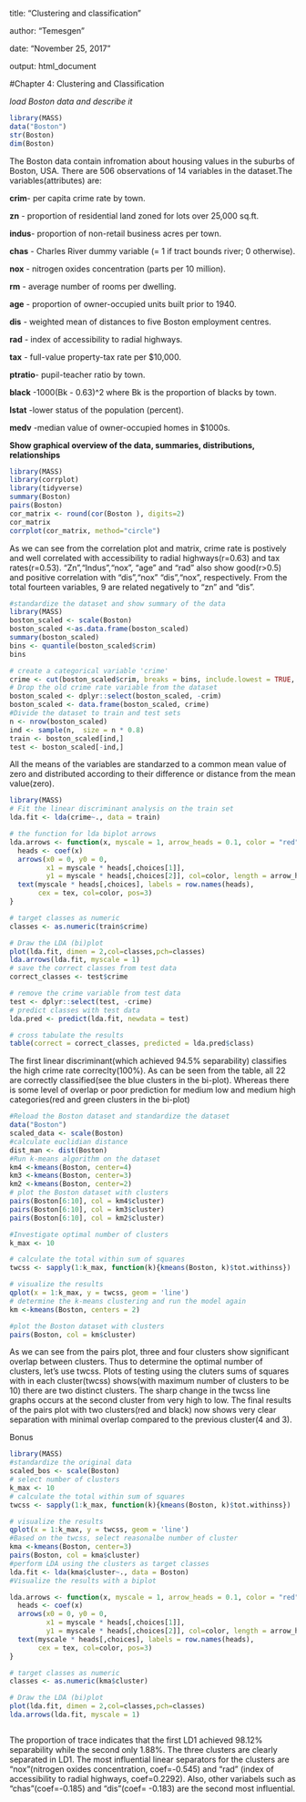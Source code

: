 title: "Clustering and classification"

author: "Temesgen"

date: "November 25, 2017"

output: html_document

#Chapter 4: Clustering and Classification

*load Boston data and describe it*

```r
library(MASS)
data("Boston")
str(Boston)
dim(Boston)
```
The Boston data contain infromation about housing values in the suburbs of Boston, USA. There are 506 observations of 14 variables in the dataset.The variables(attributes) are:

**crim**- per capita crime rate by town.

**zn** - proportion of residential land zoned for lots over 25,000 sq.ft.

**indus**- proportion of non-retail business acres per town.

**chas** - Charles River dummy variable (= 1 if tract bounds river; 0 otherwise).

**nox**  - nitrogen oxides concentration (parts per 10 million).

**rm**   - average number of rooms per dwelling.

**age**  - proportion of owner-occupied units built prior to 1940.

**dis**  - weighted mean of distances to five Boston employment centres.

**rad**  - index of accessibility to radial highways.

**tax**  - full-value property-tax rate per \$10,000.

**ptratio**- pupil-teacher ratio by town.

**black** -1000(Bk - 0.63)^2 where Bk is the proportion of blacks by town.

**lstat** -lower status of the population (percent).

**medv**  -median value of owner-occupied homes in \$1000s.


**Show graphical overview of the data, summaries, distributions, relationships**

```r
library(MASS)
library(corrplot)
library(tidyverse)
summary(Boston)
pairs(Boston)
cor_matrix <- round(cor(Boston ), digits=2)
cor_matrix
corrplot(cor_matrix, method="circle")
```

As we can see from the correlation plot and matrix, crime rate is postively and well correlated with accessibility to radial highways(r=0.63) and tax rates(r=0.53). "Zn","Indus","nox", "age" and "rad" also show good(r>0.5) and positive correlation with "dis","nox" "dis","nox", respectively. From  the total fourteen variables, 9 are related negatively to "zn" and "dis".


```r
#standardize the dataset and show summary of the data
library(MASS)
boston_scaled <- scale(Boston)
boston_scaled <-as.data.frame(boston_scaled)
summary(boston_scaled)
bins <- quantile(boston_scaled$crim)
bins

# create a categorical variable 'crime'
crime <- cut(boston_scaled$crim, breaks = bins, include.lowest = TRUE, label=c("low","med_low","med_high","high"))
# Drop the old crime rate variable from the dataset
boston_scaled <- dplyr::select(boston_scaled, -crim)
boston_scaled <- data.frame(boston_scaled, crime)
#Divide the dataset to train and test sets
n <- nrow(boston_scaled)
ind <- sample(n,  size = n * 0.8)
train <- boston_scaled[ind,]
test <- boston_scaled[-ind,]

```

All the means of the variables are standarzed to a common mean value of zero and distributed according to their difference or distance from the mean value(zero). 

```r
library(MASS)
# Fit the linear discriminant analysis on the train set
lda.fit <- lda(crime~., data = train)

# the function for lda biplot arrows
lda.arrows <- function(x, myscale = 1, arrow_heads = 0.1, color = "red", tex = 0.75, choices = c(1,2)){
  heads <- coef(x)
  arrows(x0 = 0, y0 = 0, 
         x1 = myscale * heads[,choices[1]], 
         y1 = myscale * heads[,choices[2]], col=color, length = arrow_heads)
  text(myscale * heads[,choices], labels = row.names(heads), 
       cex = tex, col=color, pos=3)
}

# target classes as numeric
classes <- as.numeric(train$crime)

# Draw the LDA (bi)plot
plot(lda.fit, dimen = 2,col=classes,pch=classes)
lda.arrows(lda.fit, myscale = 1)
# save the correct classes from test data
correct_classes <- test$crime

# remove the crime variable from test data
test <- dplyr::select(test, -crime)
# predict classes with test data
lda.pred <- predict(lda.fit, newdata = test)

# cross tabulate the results
table(correct = correct_classes, predicted = lda.pred$class)

```

The first linear discriminant(which achieved 94.5%  separability)  classifies the high crime rate correclty(100%). As can be seen from the table, all 22 are correctly classified(see the blue clusters in the bi-plot). Whereas there is some level of overlap or poor prediction for medium low and medium high categories(red and green clusters in the bi-plot)

```r
#Reload the Boston dataset and standardize the dataset
data("Boston")
scaled_data <- scale(Boston)
#calculate euclidian distance
dist_man <- dist(Boston)
#Run k-means algorithm on the dataset
km4 <-kmeans(Boston, center=4)
km3 <-kmeans(Boston, center=3)
km2 <-kmeans(Boston, center=2)
# plot the Boston dataset with clusters
pairs(Boston[6:10], col = km4$cluster)
pairs(Boston[6:10], col = km3$cluster)
pairs(Boston[6:10], col = km2$cluster)

#Investigate optimal number of clusters
k_max <- 10

# calculate the total within sum of squares
twcss <- sapply(1:k_max, function(k){kmeans(Boston, k)$tot.withinss})

# visualize the results
qplot(x = 1:k_max, y = twcss, geom = 'line')
# determine the k-means clustering and run the model again
km <-kmeans(Boston, centers = 2)

#plot the Boston dataset with clusters
pairs(Boston, col = km$cluster)
```

As we can see from the pairs plot, three and four clusters show significant overlap between clusters. Thus to determine the optimal number of clusters, let's use twcss. Plots of testing using the cluters sums of squares with in each cluster(twcss) shows(with maximum number of clusters to be 10) there are two distinct clusters. The sharp change in the twcss line graphs occurs at the second cluster from very high to low. The final results of the pairs plot with two clusters(red and black) now shows very clear separation with minimal overlap compared to the previous cluster(4 and 3).


Bonus

```r
library(MASS)
#standardize the original data
scaled_bos <- scale(Boston)
# select number of clusters
k_max <- 10
# calculate the total within sum of squares
twcss <- sapply(1:k_max, function(k){kmeans(Boston, k)$tot.withinss})

# visualize the results
qplot(x = 1:k_max, y = twcss, geom = 'line')
#Based on the twcss, select reasonalbe number of cluster
kma <-kmeans(Boston, center=3)
pairs(Boston, col = kma$cluster)
#perform LDA using the clusters as target classes
lda.fit <- lda(kma$cluster~., data = Boston)
#Visualize the results with a biplot

lda.arrows <- function(x, myscale = 1, arrow_heads = 0.1, color = "red", tex = 0.75, choices = c(1,2)){
  heads <- coef(x)
  arrows(x0 = 0, y0 = 0, 
         x1 = myscale * heads[,choices[1]], 
         y1 = myscale * heads[,choices[2]], col=color, length = arrow_heads)
  text(myscale * heads[,choices], labels = row.names(heads), 
       cex = tex, col=color, pos=3)
}

# target classes as numeric
classes <- as.numeric(kma$cluster)

# Draw the LDA (bi)plot
plot(lda.fit, dimen = 2,col=classes,pch=classes)
lda.arrows(lda.fit, myscale = 1)



```

The proportion of trace indicates that the first LD1 achieved 98.12% separability while the second only 1.88%. The three clusters are clearly separated in LD1. The most influential linear separators for the clusters are "nox"(nitrogen oxides concentration, coef=-0.545) and "rad" (index of accessibility to radial highways, coef=0.2292). Also, other variabels such as "chas"(coef=-0.185) and "dis"(coef= -0.183) are the second most influential.





